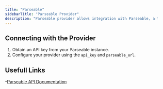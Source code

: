 ```yaml
---
title: "Parseable"
sidebarTitle: "Parseable Provider"
description: "Parseable provider allows integration with Parseable, a tool for collecting and querying logs."
---
```


<AutoGeneratedSnippet />

## Connecting with the Provider

1. Obtain an API key from your Parseable instance.
2. Configure your provider using the `api_key` and `parseable_url`.

## Usefull Links
-[Parseable API Documentation](https://www.parseable.com/docs/api)